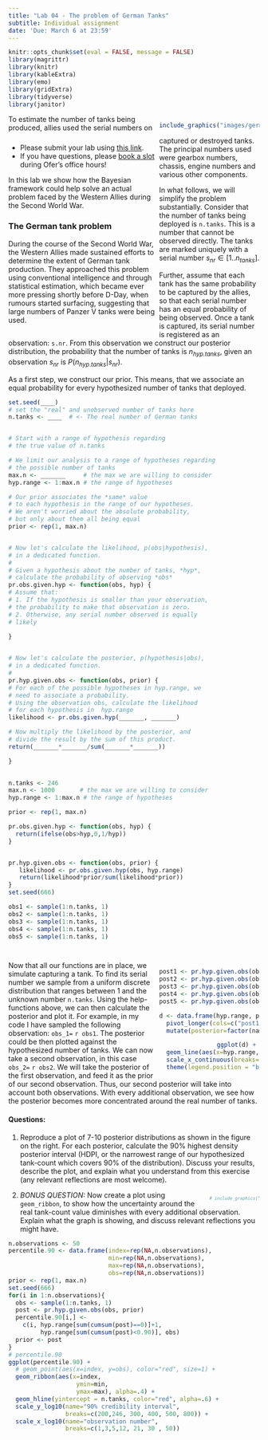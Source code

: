 ```yaml
---
title: "Lab 04 - The problem of German Tanks"
subtitle: Individual assignment
date: 'Due: March 6 at 23:59'
---
```


<style>
.column-left{
  float: left;
  width: 60%;
  text-align: left;
}
.column-right-small{
  float: right;
  width: 20%;
  text-align: right;
  padding-left: 10px;
  font-size:10px;
}

.column-right-large{
  float: right;
  width: 40%;
  text-align: right;
  padding-left: 10px;
}

.column-full{
  float: none;
  width: 100%;
  text-align: centre;
}


.column-full-left{
  float: none;
  width: 100%;
  text-align: left;
}

.center {
  height: 200px;
  border: 0px;
  text-align: center;
}


.RUsers {
  padding: 1em;
  background: aliceblue;
  color: black;
}


.SPSS {
  padding: 1em;
  background: whitesmoke;
  color: black;
}

</style>


```r
knitr::opts_chunk$set(eval = FALSE, message = FALSE)
library(magrittr)
library(knitr)
library(kableExtra)
library(emo)
library(gridExtra)
library(tidyverse)
library(janitor)
```


<div class="column-right-large">


```r

include_graphics("images/germantank.jpg")

```
<!-- <br/> -->
<!-- <br/> -->
<!-- <br/> -->
<!-- <br/> -->

</div>

<div class="column-left" >

* Please submit your lab using [this link](https://docs.google.com/forms/d/e/1FAIpQLSdWdqWg2vh9OkDuoPb03Ky46SrnsaNfyXkiYaJShRBt8HpLiA/viewform).   
* If you have questions, please [book a slot](https://bit.ly/OferMeet) during Ofer's office hours!


In this lab we show how the Bayesian framework could help solve an actual problem faced by the Western Allies during the Second World War.    


### The German tank problem

During the course of the Second World War, the Western Allies made sustained efforts to determine the extent of German tank production. They approached this problem using conventional intelligence and through statistical estimation, which became ever more pressing shortly before D-Day, when rumours started surfacing, suggesting that large numbers of Panzer V tanks were being used.

</div>

<div class="column-full-left" >

To estimate the number of tanks being produced, allies used the serial numbers on captured or destroyed tanks. The principal numbers used were gearbox numbers, chassis, engine numbers and various other components. 

In what follows, we will simplify the problem substantially. Consider that the number of tanks being deployed is `n.tanks`. This is a number that cannot be  observed directly. The tanks are marked uniquely with a serial number $s_{nr}\in[1..n_{tanks}]$. 

Further, assume that each tank has the same probability to be captured by the allies, so that each serial number has an equal probability of being observed. Once a tank is captured, its serial number is registered as an observation: `s.nr`. From this observation we construct our posterior distribution, the probability that the number of tanks is $n_{hyp.tanks}$, given an observation $s_{nr}$ is $P(n_{hyp.tanks}|s_{nr})$.   

As a first step, we construct our prior. This means, that we associate an equal probability for every hypothesized number of tanks that deployed.   

```r

set.seed(____) 
# set the "real" and unobserved number of tanks here
n.tanks <- ____  # <- The real number of German tanks


# Start with a range of hypothesis regarding 
# the true value of n.tanks

# We limit our analysis to a range of hypotheses regarding
# the possible number of tanks
max.n <- _______     # the max we are willing to consider
hyp.range <- 1:max.n # the range of hypotheses

# Our prior associates the *same* value
# to each hypothesis in the range of our hypotheses. 
# We aren't worried about the absolute probability, 
# but only about them all being equal
prior <- rep(1, max.n)


# Now let's calculate the likelihood, p(obs|hypothesis), 
# in a dedicated function. 
# 
# Given a hypothesis about the number of tanks, *hyp*, 
# calculate the probability of observing *obs*
pr.obs.given.hyp <- function(obs, hyp) {
# Assume that:
# 1. If the hypothesis is smaller than your observation, 
# the probability to make that observation is zero.
# 2. Otherwise, any serial number observed is equally 
# likely 
  
}


# Now let's calculate the posterior, p(hypothesis|obs), 
# in a dedicated function. 
# 
pr.hyp.given.obs <- function(obs, prior) {
# For each of the possible hypotheses in hyp.range, we 
# need to associate a probability. 
# Using the observation obs, calculate the likelihood
# for each hypothesis in  hyp.range
likelihood <- pr.obs.given.hyp(_______, _______)

# Now multiply the likelihood by the posterior, and 
# divide the result by the sum of this product.
return(_______*_______/sum(_______*_______))

}
  
```




```r

n.tanks <- 246
max.n <- 1000       # the max we are willing to consider
hyp.range <- 1:max.n # the range of hypotheses

prior <- rep(1, max.n)

pr.obs.given.hyp <- function(obs, hyp) {
  return(ifelse(obs>hyp,0,1/hyp))
}


pr.hyp.given.obs <- function(obs, prior) {
   likelihood <- pr.obs.given.hyp(obs, hyp.range)
   return(likelihood*prior/sum(likelihood*prior))
}
set.seed(666)

obs1 <- sample(1:n.tanks, 1)
obs2 <- sample(1:n.tanks, 1)
obs3 <- sample(1:n.tanks, 1)
obs4 <- sample(1:n.tanks, 1)
obs5 <- sample(1:n.tanks, 1)




```



<div class="column-right-large">

```r

post1 <- pr.hyp.given.obs(obs1, prior)
post2 <- pr.hyp.given.obs(obs2, post1)
post3 <- pr.hyp.given.obs(obs3, post2)
post4 <- pr.hyp.given.obs(obs4, post3)
post5 <- pr.hyp.given.obs(obs5, post4)

d <- data.frame(hyp.range, post1, post2, post3, post4, post5) %>% 
  pivot_longer(cols=c("post1","post2","post3", "post4", "post5")) %>% 
  mutate(posterior=factor(name, levels=c("post1","post2","post3", "post4", "post5")))

ggplot(d) + 
  geom_line(aes(x=hyp.range, y=value, color=posterior)) + 
  scale_x_continuous(breaks=seq(50,350,by=50), limits=c(50,360), name="hypothesized number of tanks") + ylab("posterior density") + 
  theme(legend.position = "bottom")

```



</div>

<div class="column-full-left" >

Now that all our functions are in place, we simulate capturing a tank. To find its serial number we sample from a uniform discrete distribution that ranges between 1 and the unknown number `n.tanks`. Using the help-functions above, we can then calculate the posterior and plot it. For example, in my code I have sampled the following observation: `obs_1=` `r obs1`. The posterior could be then plotted against the hypothesized number of tanks. We can now take a second observation, in this case `obs_2=` `r obs2`. We will take the posterior of the first observation, and feed it as the prior of our second observation. Thus, our second posterior will take into account both observations. With every additional observation, we see how the posterior becomes more concentrated around the real number of tanks. 

#### Questions: 

1. Reproduce a plot of 7-10 posterior distributions as shown in the figure on the right. For each posterior, calculate the 90% highest density posterior interval (HDPI, or the narrowest range of our hypothesized tank-count which covers 90% of the distribution). Discuss your results, describe the plot, and explain what you understand from this exercise (any relevant reflections are most welcome).  
</div>
<div class="column-right-small">


```r

# include_graphics("images/bayestshirt.png")

```
<!-- <br/> -->
<!-- <br/> -->
<!-- <br/> -->
<!-- <br/> -->

</div>

<div class="column-left-large">

2. *BONUS QUESTION:* Now create a plot using `geom_ribbon`, to show how the uncertainty around the real tank-count value diminishes with every additional observation. Explain what the graph is showing, and discuss relevant reflections you might have. 

```r

n.observations <- 50
percentile.90 <- data.frame(index=rep(NA,n.observations),
                            min=rep(NA,n.observations), 
                            max=rep(NA,n.observations), 
                            obs=rep(NA,n.observations))
prior <- rep(1, max.n)
set.seed(666)
for(i in 1:n.observations){
  obs <- sample(1:n.tanks, 1)
  post <- pr.hyp.given.obs(obs, prior)
  percentile.90[i,] <- 
    c(i, hyp.range[sum(cumsum(post)==0)]+1, 
         hyp.range[sum(cumsum(post)<0.90)], obs)
  prior <- post
}
# percentile.90
ggplot(percentile.90) + 
  # geom_point(aes(x=index, y=obs), color="red", size=1) +
  geom_ribbon(aes(x=index, 
                   ymin=min, 
                   ymax=max), alpha=.4) + 
  geom_hline(yintercept = n.tanks, color="red", alpha=.6) + 
  scale_y_log10(name="90% credibility interval", 
                breaks=c(200,246, 300, 400, 500, 800)) + 
  scale_x_log10(name="observation number", 
                breaks=c(1,3,5,12, 21, 30 , 50))


```



</div>
